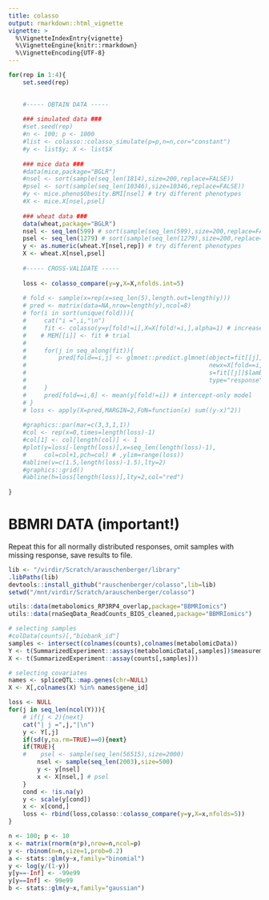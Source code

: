 ```yaml
---
title: colasso
output: rmarkdown::html_vignette
vignette: >
  %\VignetteIndexEntry{vignette}
  %\VignetteEngine{knitr::rmarkdown}
  %\VignetteEncoding{UTF-8}
---
```


<!--
https://archive.ics.uci.edu/ml/datasets.html?format=&task=&att=&area=&numAtt=&numIns=&type=&sort=nameUp&view=list

https://en.wikipedia.org/wiki/List_of_datasets_for_machine_learning_research#Microbe
-->


```r
for(rep in 1:4){
    set.seed(rep)
    

    #----- OBTAIN DATA -----
        
    ### simulated data ###
    #set.seed(rep)
    #n <- 100; p <- 1000
    #list <- colasso::colasso_simulate(p=p,n=n,cor="constant")
    #y <- list$y; X <- list$X
    
    ### mice data ###
    #data(mice,package="BGLR")
    #nsel <- sort(sample(seq_len(1814),size=200,replace=FALSE))
    #psel <- sort(sample(seq_len(10346),size=10346,replace=FALSE))
    #y <- mice.pheno$Obesity.BMI[nsel] # try different phenotypes
    #X <- mice.X[nsel,psel]
    
    ### wheat data ###
    data(wheat,package="BGLR")
    nsel <- seq_len(599) # sort(sample(seq_len(599),size=200,replace=FALSE))
    psel <- seq_len(1279) # sort(sample(seq_len(1279),size=200,replace=FALSE))
    y <- as.numeric(wheat.Y[nsel,rep]) # try different phenotypes
    X <- wheat.X[nsel,psel]
    
    #----- CROSS-VALIDATE -----
    
    loss <- colasso_compare(y=y,X=X,nfolds.int=5)
    
    # fold <- sample(x=rep(x=seq_len(5),length.out=length(y)))
    # pred <- matrix(data=NA,nrow=length(y),ncol=8)
    # for(i in sort(unique(fold))){
    #     cat("i =",i,"\n")
    #     fit <- colasso(y=y[fold!=i],X=X[fold!=i,],alpha=1) # increase nfold? us
    #    # MEM[[i]] <- fit # trial
    #     
    #     for(j in seq_along(fit)){
    #         pred[fold==i,j] <- glmnet::predict.glmnet(object=fit[[j]],
    #                                                   newx=X[fold==i,],
    #                                                   s=fit[[j]]$lambda.min,
    #                                                   type="response")
    #     }
    #     pred[fold==i,8] <- mean(y[fold!=i]) # intercept-only model
    # }
    # loss <- apply(X=pred,MARGIN=2,FUN=function(x) sum((y-x)^2))
    
    #graphics::par(mar=c(3,3,1,1))
    #col <- rep(x=0,times=length(loss)-1)
    #col[1] <- col[length(col)] <- 1
    #plot(y=loss[-length(loss)],x=seq_len(length(loss)-1),
    #     col=col+1,pch=col) # ,ylim=range(loss))
    #abline(v=c(1.5,length(loss)-1.5),lty=2)
    #graphics::grid()
    #abline(h=loss[length(loss)],lty=2,col="red")
    
}
```


# BBMRI DATA (important!)

Repeat this for all normally distributed responses, omit samples with missing response, save results to file.

```r
lib <- "/virdir/Scratch/arauschenberger/library"
.libPaths(lib)
devtools::install_github("rauschenberger/colasso",lib=lib)
setwd("/mnt/virdir/Scratch/arauschenberger/colasso")

utils::data(metabolomics_RP3RP4_overlap,package="BBMRIomics")
utils::data(rnaSeqData_ReadCounts_BIOS_cleaned,package="BBMRIomics")

# selecting samples
#colData(counts)[,"biobank_id"]
samples <- intersect(colnames(counts),colnames(metabolomicData))
Y <- t(SummarizedExperiment::assays(metabolomicData[,samples])$measurements)
X <- t(SummarizedExperiment::assay(counts[,samples]))

# selecting covariates
names <- spliceQTL::map.genes(chr=NULL)
X <- X[,colnames(X) %in% names$gene_id]

loss <- NULL
for(j in seq_len(ncol(Y))){
    # if(j < 2){next}
    cat("| j =",j,"|\n")
    y <- Y[,j]
    if(sd(y,na.rm=TRUE)==0){next}
    if(TRUE){
    #    psel <- sample(seq_len(56515),size=2000)
        nsel <- sample(seq_len(2003),size=500)
        y <- y[nsel]
        x <- X[nsel,] # psel
    }
    cond <- !is.na(y)
    y <- scale(y[cond])
    x <- x[cond,]
    loss <- rbind(loss,colasso::colasso_compare(y=y,X=x,nfolds=5))
}


```




```r
n <- 100; p <- 10
x <- matrix(rnorm(n*p),nrow=n,ncol=p)
y <- rbinom(n=n,size=1,prob=0.2)
a <- stats::glm(y~x,family="binomial")
y <- log(y/(1-y))
y[y==-Inf] <- -99e99
y[y==Inf] <- 99e99
b <- stats::glm(y~x,family="gaussian")
```


